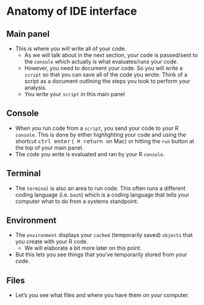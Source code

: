 # Anatomy of IDE interface {#sec-anatomy}

## Main panel

- This is where you will write all of your code.
    - As we will talk about in the next section, your code is passed/sent to the `console` which actually is what evaluates/runs your code. 
    - However, you need to document your code. So you will write a `script` so that you can save all of the code you wrote. Think of a script as a document outlining the steps you took to perform your analysis.
    - You write your `script` in this main panel

## Console

- When you run code from a `script`, you send your code to your R `console`. This is done by either highlighting your code and using the shortcut <kbd>ctrl enter</kbd> (<kbd> ⌘ return </kbd> on Mac) or hitting the `run` button at the top of your main panel.
- The code you write is evaluated and ran by your R `console`.

## Terminal

- The `terminal` is also an area to run code. This often runs a different coding language (i.e. `bash`) which is a coding language that tells your computer what to do from a systems standpoint. 

## Environment

- The `environment` displays your `cached` (temporarily saved) `objects` that you create with your R code.
    - We will elaborate a bit more later on this point.
- But this lets you see things that you've temporarily stored from your code. 

## Files

- Let's you see what files and where you have them on your computer.